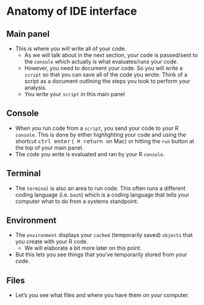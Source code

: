 # Anatomy of IDE interface {#sec-anatomy}

## Main panel

- This is where you will write all of your code.
    - As we will talk about in the next section, your code is passed/sent to the `console` which actually is what evaluates/runs your code. 
    - However, you need to document your code. So you will write a `script` so that you can save all of the code you wrote. Think of a script as a document outlining the steps you took to perform your analysis.
    - You write your `script` in this main panel

## Console

- When you run code from a `script`, you send your code to your R `console`. This is done by either highlighting your code and using the shortcut <kbd>ctrl enter</kbd> (<kbd> ⌘ return </kbd> on Mac) or hitting the `run` button at the top of your main panel.
- The code you write is evaluated and ran by your R `console`.

## Terminal

- The `terminal` is also an area to run code. This often runs a different coding language (i.e. `bash`) which is a coding language that tells your computer what to do from a systems standpoint. 

## Environment

- The `environment` displays your `cached` (temporarily saved) `objects` that you create with your R code.
    - We will elaborate a bit more later on this point.
- But this lets you see things that you've temporarily stored from your code. 

## Files

- Let's you see what files and where you have them on your computer.